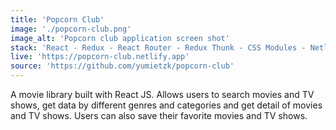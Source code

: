 ```yaml
---
title: 'Popcorn Club'
image: './popcorn-club.png'
image_alt: 'Popcorn club application screen shot'
stack: 'React - Redux - React Router - Redux Thunk - CSS Modules - Netlify'
live: 'https://popcorn-club.netlify.app'
source: 'https://github.com/yumietzk/popcorn-club'
---
```


A movie library built with React JS. Allows users to search movies and TV shows, get data by different genres and categories and get detail of movies and TV shows. Users can also save their favorite movies and TV shows.
